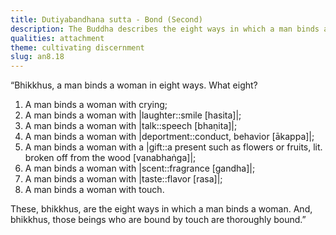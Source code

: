 ```yaml
---
title: Dutiyabandhana sutta - Bond (Second)
description: The Buddha describes the eight ways in which a man binds a woman.
qualities: attachment
theme: cultivating discernment
slug: an8.18
---
```


“Bhikkhus, a man binds a woman in eight ways. What eight?

1) A man binds a woman with crying;
2) A man binds a woman with |laughter::smile [hasita]|;
3) A man binds a woman with |talk::speech [bhaṇita]|;
4) A man binds a woman with |deportment::conduct, behavior [ākappa]|;
5) A man binds a woman with a |gift::a present such as flowers or fruits, lit. broken off from the wood [vanabhaṅga]|;
6) A man binds a woman with |scent::fragrance [gandha]|;
7) A man binds a woman with |taste::flavor [rasa]|;
8) A man binds a woman with touch.

These, bhikkhus, are the eight ways in which a man binds a woman. And, bhikkhus, those beings who are bound by touch are thoroughly bound.”